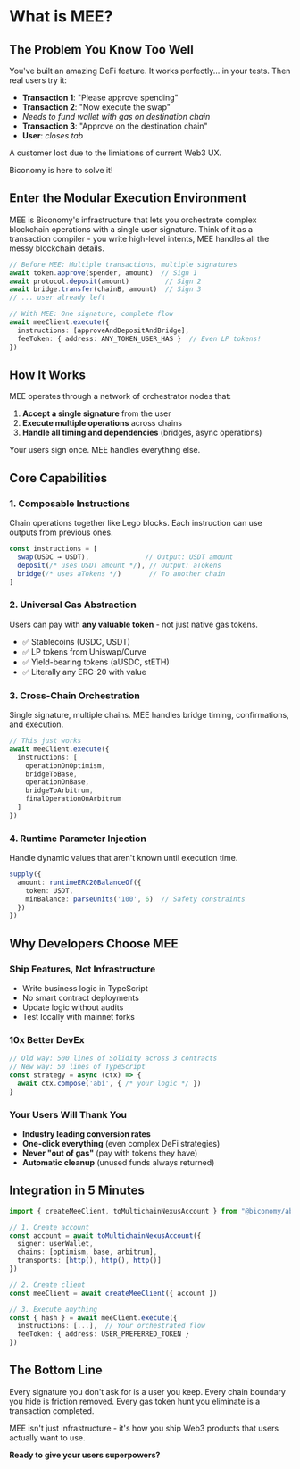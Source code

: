 # What is MEE?

## The Problem You Know Too Well

You've built an amazing DeFi feature. It works perfectly... in your tests. Then real users try it:

- **Transaction 1**: "Please approve spending"
- **Transaction 2**: "Now execute the swap"  
- *Needs to fund wallet with gas on destination chain*
- **Transaction 3**: "Approve on the destination chain"
- **User**: *closes tab*

A customer lost due to the limiations of current Web3 UX. 

Biconomy is here to solve it!

## Enter the Modular Execution Environment

MEE is Biconomy's infrastructure that lets you orchestrate complex blockchain operations with a single user signature. Think of it as a transaction compiler - you write high-level intents, MEE handles all the messy blockchain details.

```typescript
// Before MEE: Multiple transactions, multiple signatures
await token.approve(spender, amount)  // Sign 1
await protocol.deposit(amount)         // Sign 2
await bridge.transfer(chainB, amount)  // Sign 3
// ... user already left

// With MEE: One signature, complete flow
await meeClient.execute({
  instructions: [approveAndDepositAndBridge],
  feeToken: { address: ANY_TOKEN_USER_HAS }  // Even LP tokens!
})
```

## How It Works

MEE operates through a network of orchestrator nodes that:

1. **Accept a single signature** from the user
2. **Execute multiple operations** across chains  
3. **Handle all timing and dependencies** (bridges, async operations)

Your users sign once. MEE handles everything else.

## Core Capabilities

### 1. Composable Instructions
Chain operations together like Lego blocks. Each instruction can use outputs from previous ones.

```typescript
const instructions = [
  swap(USDC → USDT),              // Output: USDT amount
  deposit(/* uses USDT amount */), // Output: aTokens
  bridge(/* uses aTokens */)       // To another chain
]
```

### 2. Universal Gas Abstraction
Users can pay with **any valuable token** - not just native gas tokens.

- ✅ Stablecoins (USDC, USDT)
- ✅ LP tokens from Uniswap/Curve
- ✅ Yield-bearing tokens (aUSDC, stETH)
- ✅ Literally any ERC-20 with value

### 3. Cross-Chain Orchestration
Single signature, multiple chains. MEE handles bridge timing, confirmations, and execution.

```typescript
// This just works
await meeClient.execute({
  instructions: [
    operationOnOptimism,
    bridgeToBase,
    operationOnBase,
    bridgeToArbitrum,
    finalOperationOnArbitrum
  ]
})
```

### 4. Runtime Parameter Injection
Handle dynamic values that aren't known until execution time.

```typescript
supply({
  amount: runtimeERC20BalanceOf({
    token: USDT,
    minBalance: parseUnits('100', 6)  // Safety constraints
  })
})
```

## Why Developers Choose MEE

### Ship Features, Not Infrastructure
- Write business logic in TypeScript
- No smart contract deployments
- Update logic without audits
- Test locally with mainnet forks

### 10x Better DevEx
```typescript
// Old way: 500 lines of Solidity across 3 contracts
// New way: 50 lines of TypeScript
const strategy = async (ctx) => {
  await ctx.compose('abi', { /* your logic */ })
}
```

### Your Users Will Thank You
- **Industry leading conversion rates**
- **One-click everything** (even complex DeFi strategies)
- **Never "out of gas"** (pay with tokens they have)
- **Automatic cleanup** (unused funds always returned)

## Integration in 5 Minutes

```typescript
import { createMeeClient, toMultichainNexusAccount } from "@biconomy/abstractjs"

// 1. Create account
const account = await toMultichainNexusAccount({
  signer: userWallet,
  chains: [optimism, base, arbitrum],
  transports: [http(), http(), http()]
})

// 2. Create client
const meeClient = await createMeeClient({ account })

// 3. Execute anything
const { hash } = await meeClient.execute({
  instructions: [...],  // Your orchestrated flow
  feeToken: { address: USER_PREFERRED_TOKEN }
})
```

## The Bottom Line

Every signature you don't ask for is a user you keep. Every chain boundary you hide is friction removed. Every gas token hunt you eliminate is a transaction completed.

MEE isn't just infrastructure - it's how you ship Web3 products that users actually want to use.

**Ready to give your users superpowers?**

